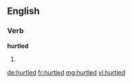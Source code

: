 ==English==

===Verb===
'''hurtled'''

# {{past of|hurtle}}

[[de:hurtled]]
[[fr:hurtled]]
[[mg:hurtled]]
[[vi:hurtled]]